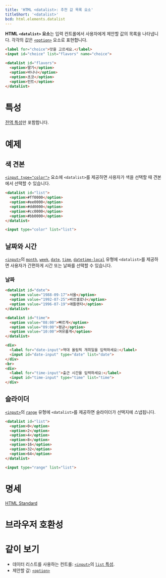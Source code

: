 ```yaml
---
title: 'HTML <datalist>: 추천 값 목록 요소'
titleShort: '<datalist>'
bcd: html.elements.datalist
---
```


**HTML `<datalist>` 요소**는 입력 컨트롤에서 사용자에게 제안할 값의 목록을 나타냅니다. 각각의 값은 [`<option>`](./option) 요소로 표현합니다.

```html hidden name=demo
<label for="choice">맛을 고르세요.</label>
<input id="choice" list="flavors" name="choice">

<datalist id="flavors">
  <option>딸기</option>
  <option>바나나</option>
  <option>초코</option>
  <option>민트</option>
</datalist>
```

<LiveExample height={220} lang="html" name="demo" />

# 특성

[전역 특성](/docs/Web/HTML/Global_attributes)만 포함합니다.

# 예제

## 색 견본

[`<input type="color">`](./input/color) 요소에 `<datalist>`를 제공하면 사용자가 색을 선택할 때 견본에서 선택할 수 있습니다.

```html hidden name=color
<datalist id="list">
  <option>#ff0000</option>
  <option>#ee0000</option>
  <option>#dd0000</option>
  <option>#cc0000</option>
  <option>#bb0000</option>
</datalist>

<input type="color" list="list">
```

<LiveExample name="color" height={200} />

## 날짜와 시간

[`<input>`](./input)의 [`month`](./input/month), [`week`](https://developer.mozilla.org/en-US/docs/Web/HTML/Element/input/week), [`date`](./input/date), [`time`](./input/time), [`datetime-local`](./input/datetime-local) 유형에 `<datalist>`를 제공하면 사용자가 간편하게 시간 또는 날짜를 선택할 수 있습니다.

### 날짜

```html hidden name=datetime
<datalist id="date">
  <option value="1988-09-17">서울</option>
  <option value="1992-07-25">바르셀로나</option>
  <option value="1996-07-19">애틀랜타</option>
</datalist>

<datalist id="time">
  <option value="08:00">빠르게</option>
  <option value="09:00">평균</option>
  <option value="10:00">여유롭게</option>
</datalist>

<div>
  <label for="date-input">역대 올림픽 개최일을 입력하세요:</label>
  <input id="date-input" type="date" list="date">
</div>
<br>
<div>
  <label for="time-input">출근 시간을 입력하세요:</label>
  <input id="time-input" type="time" list="time">
</div>
```

<LiveExample name="datetime" height={200} />

## 슬라이더

[`<input>`](./input)의 [`range`](https://developer.mozilla.org/en-US/docs/Web/HTML/Element/input/range) 유형에 `<datalist>`를 제공하면 슬라이더가 선택지에 스냅됩니다.

```html hidden name=range
<datalist id="list">
  <option>0</option>
  <option>2</option>
  <option>4</option>
  <option>8</option>
  <option>16</option>
  <option>32</option>
  <option>64</option>
</datalist>

<input type="range" list="list">
```

<LiveExample name="range" height={200} />

# 명세

[HTML Standard](https://html.spec.whatwg.org/multipage/forms.html#the-datalist-element)

# 브라우저 호환성

<BrowserCompat data={props.bcd} />

# 같이 보기

- 데이터 리스트를 사용하는 컨트롤: [`<input>`](./input)의 [`list` 특성](./input#term-list).
- 제안할 값: [`<option>`](./option)
